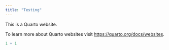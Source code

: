 ```yaml
---
title: "Testing"
---
```


This is a Quarto website.

To learn more about Quarto websites visit <https://quarto.org/docs/websites>.

```r
1 + 1
```
